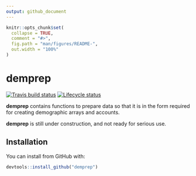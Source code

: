 ```yaml
---
output: github_document
---
```


<!-- README.md is generated from README.Rmd. Please edit that file -->

```r
knitr::opts_chunk$set(
  collapse = TRUE,
  comment = "#>",
  fig.path = "man/figures/README-",
  out.width = "100%"
)
```
# demprep

<!-- badges: start -->
[![Travis build status](https://travis-ci.org/johnrbryant/demprep.svg?branch=master)](https://travis-ci.org/johnrbryant/demprep)
[![Lifecycle status](https://img.shields.io/badge/lifecycle-experimental-orange.svg)](https://www.tidyverse.org/lifecycle/#experimental)
<!-- badges: end -->

**demprep** contains functions to prepare data so that it is in the form required for creating demographic arrays and accounts.

**demprep** is still under construction, and not ready for serious use.

## Installation

You can install from GitHub with:

``` r
devtools::install_github("demprep")
```



